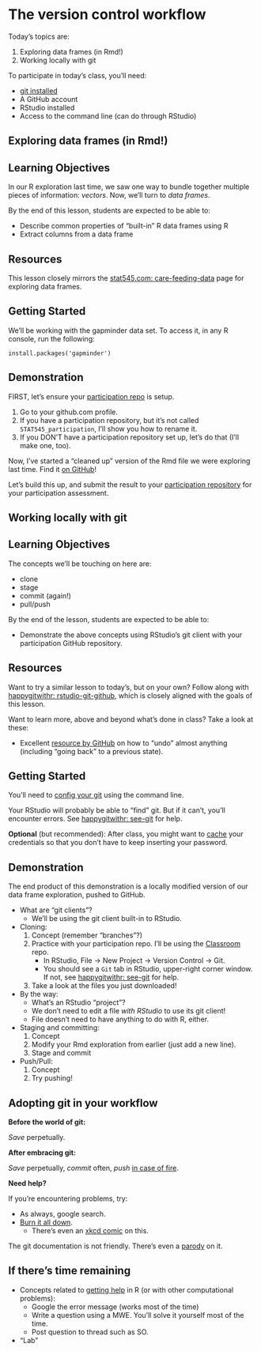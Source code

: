 # The version control workflow


Today's topics are:

1. Exploring data frames (in Rmd!)
2. Working locally with git

To participate in today's class, you'll need:

- [git installed](http://happygitwithr.com/install-git.html)
- A GitHub account
- RStudio installed
- Access to the command line (can do through RStudio)

## Exploring data frames (in Rmd!)

## Learning Objectives

In our R exploration last time, we saw one way to bundle together multiple pieces of information: _vectors_. Now, we'll turn to _data frames_.

By the end of this lesson, students are expected to be able to:

- Describe common properties of "built-in" R data frames using R
- Extract columns from a data frame

## Resources

This lesson closely mirrors the [stat545.com: care-feeding-data](http://stat545.com/block006_care-feeding-data.html) page for exploring data frames.

## Getting Started

We'll be working with the gapminder data set. To access it, in any R console, run the following:

```
install.packages('gapminder')
```

## Demonstration

FIRST, let's ensure your [participation repo](http://stat545.com/Classroom/participation.html) is setup.

1. Go to your github.com profile.
2. If you have a participation repository, but it's not called `STAT545_participation`, I'll show you how to rename it. 
3. If you DON'T have a participation repository set up, let's do that (I'll make one, too).

Now, I've started a "cleaned up" version of the Rmd file we were exploring last time. Find it [on GitHub](https://github.com/STAT545-UBC/Classroom/blob/master/notes/cm004-exercise-df.Rmd)!

Let's build this up, and submit the result to your [participation repository](http://stat545.com/Classroom/participation.html) for your participation assessment. 

## Working locally with git

## Learning Objectives

The concepts we'll be touching on here are:

- clone
- stage
- commit (again!)
- pull/push

By the end of the lesson, students are expected to be able to:

- Demonstrate the above concepts using RStudio's git client with your participation GitHub repository.

## Resources

Want to try a similar lesson to today's, but on your own? Follow along with [happygitwithr: rstudio-git-github](http://happygitwithr.com/rstudio-git-github.html), which is closely aligned with the goals of this lesson.

Want to learn more, above and beyond what's done in class? Take a look at these:

- Excellent [resource by GitHub](https://blog.github.com/2015-06-08-how-to-undo-almost-anything-with-git/) on how to "undo" almost anything (including "going back" to a previous state).

## Getting Started

You'll need to [config your git](http://happygitwithr.com/hello-git.html) using the command line.

Your RStudio will probably be able to "find" git. But if it can't, you'll encounter errors. See [happygitwithr: see-git](http://happygitwithr.com/rstudio-see-git.html) for help. 

__Optional__ (but recommended): After class, you might want to [cache](http://happygitwithr.com/credential-caching.html) your credentials so that you don't have to keep inserting your password.

## Demonstration

The end product of this demonstration is a locally modified version of our data frame exploration, pushed to GitHub.

- What are "git clients"? 
    - We'll be using the git client built-in to RStudio.
- Cloning: 
    1. Concept (remember "branches"?)
    2. Practice with your participation repo. I'll be using the [Classroom](https://github.com/STAT545-UBC/Classroom) repo. 
        - In RStudio, File -> New Project -> Version Control -> Git.
        - You should see a `Git` tab in RStudio, upper-right corner window. If not, see [happygitwithr: see-git](http://happygitwithr.com/rstudio-see-git.html) for help.
    3. Take a look at the files you just downloaded!
- By the way:   
    - What's an RStudio "project"?
    - We don't need to edit a file _with RStudio_ to use its git client!
    - File doesn't need to have anything to do with R, either.
- Staging and committing:
    1. Concept
    2. Modify your Rmd exploration from earlier (just add a new line).
    3. Stage and commit
- Push/Pull:
    1. Concept
    2. Try pushing!

## Adopting git in your workflow

__Before the world of git:__

_Save_ perpetually.

__After embracing git:__

_Save_ perpetually, _commit_ often, _push_ [in case of fire](https://github.com/louim/in-case-of-fire/blob/master/in_case_of_fire.pdf).

__Need help?__

If you're encountering problems, try:

- As always, google search. 
- [Burn it all down](http://happygitwithr.com/burn.html).
    - There's even an [xkcd comic](https://xkcd.com/1597/) on this.

The git documentation is not friendly. There's even a [parody](https://git-man-page-generator.lokaltog.net/) on it.


## If there's time remaining

- Concepts related to [getting help](http://stat545.com/help-general.html) in R (or with other computational problems):
    - Google the error message (works most of the time)
    - Write a question using a MWE. You'll solve it yourself most of the time.
    - Post question to thread such as SO.
- "Lab"
